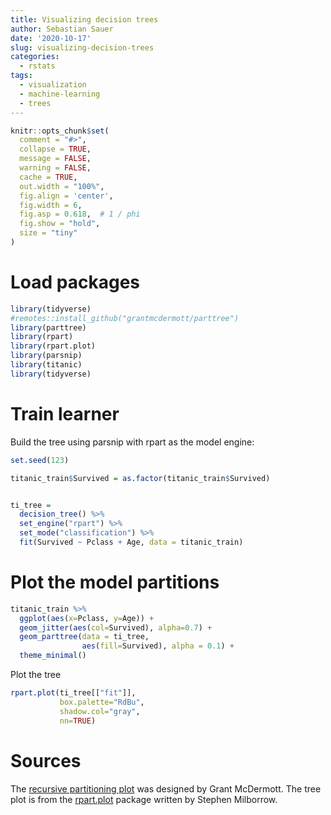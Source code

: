 ```yaml
---
title: Visualizing decision trees
author: Sebastian Sauer
date: '2020-10-17'
slug: visualizing-decision-trees
categories:
  - rstats
tags:
  - visualization
  - machine-learning
  - trees
---
```




```r
knitr::opts_chunk$set(
  comment = "#>",
  collapse = TRUE,
  message = FALSE,
  warning = FALSE,
  cache = TRUE,
  out.width = "100%",
  fig.align = 'center',
  fig.width = 6,
  fig.asp = 0.618,  # 1 / phi
  fig.show = "hold",
  size = "tiny"
)
```



# Load packages

```r
library(tidyverse)
#remotes::install_github("grantmcdermott/parttree")
library(parttree)
library(rpart)
library(rpart.plot)
library(parsnip)
library(titanic) 
library(tidyverse)
```



# Train learner

Build the tree using parsnip with rpart as the model engine:


```r
set.seed(123) 

titanic_train$Survived = as.factor(titanic_train$Survived)


ti_tree =
  decision_tree() %>%
  set_engine("rpart") %>%
  set_mode("classification") %>%
  fit(Survived ~ Pclass + Age, data = titanic_train)
```



# Plot the model partitions


```r
titanic_train %>%
  ggplot(aes(x=Pclass, y=Age)) +
  geom_jitter(aes(col=Survived), alpha=0.7) +
  geom_parttree(data = ti_tree, 
                aes(fill=Survived), alpha = 0.1) +
  theme_minimal()
```


Plot the tree


```r
rpart.plot(ti_tree[["fit"]], 
           box.palette="RdBu", 
           shadow.col="gray", 
           nn=TRUE)
```



# Sources

The [recursive partitioning plot](https://www.r-bloggers.com/2020/03/visualizing-decision-tree-partition-and-decision-boundaries/) was designed by Grant McDermott. The tree plot is from the [rpart.plot](https://cran.r-project.org/web/packages/rpart.plot/index.html) package written by Stephen Milborrow.  